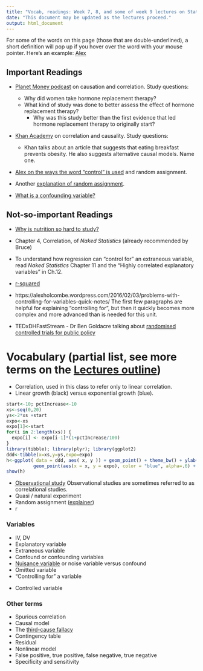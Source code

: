```yaml
---
title: "Vocab, readings: Week 7, 8, and some of week 9 lectures on Stats and Studies"
date: "This document may be updated as the lectures proceed."
output: html_document
---
```


For some of the words on this page (those that are double-underlined), a short definition will pop up if you hover over the word with your mouse pointer. Here's an example:  <abbr title="Alex is a middle-aged man who is lecturing from weeks 7 to 13.">Alex</abbr>

## Important Readings

* [Planet Money podcast](https://www.npr.org/transcripts/178635250) on causation and correlation. Study questions:
  * Why did women take hormone replacement therapy?
  * What kind of study was done to better assess the effect of hormone replacement therapy?
    * Why was this study better than the first evidence that led hormone replacement therapy to originally start?

* [Khan Academy](https://www.khanacademy.org/math/probability/scatterplots-a1/creating-interpreting-scatterplots/v/correlation-and-causality) on correlation and causality. Study questions:
  * Khan talks about an article that suggests that eating breakfast prevents obesity. He also suggests alternative causal models. Name one.

*  [Alex on the ways the word "control" is used](https://alexholcombe.github.io/teachingATHK/readings/controllingForVsControl.html) and random assignment.

* Another [explanation of random assignment](http://isps.yale.edu/node/16697).

* [What is a confounding variable?](http://www.statisticshowto.com/design-of-experiments/confounding-variable/)


<!-- Critical Thinking, by Paul and Elder -->

## Not-so-important Readings

* [Why is nutrition so hard to study?](https://www.medicalnewstoday.com/articles/why-is-nutrition-so-hard-to-study)

* Chapter 4, Correlation, of *Naked Statistics* (already recommended by Bruce)

* To understand how regression can "control for" an extraneous variable, read *Naked Statistics* Chapter 11 and the “Highly correlated explanatory variables” in Ch.12.

* [r-squared](http://blog.minitab.com/blog/adventures-in-statistics/regression-analysis-how-do-i-interpret-r-squared-and-assess-the-goodness-of-fit)

* https://alexholcombe.wordpress.com/2016/02/03/problems-with-controlling-for-variables-quick-notes/ The first few paragraphs are helpful for explaining "controlling for", but then it quickly becomes more complex and more advanced than is needed for this unit.

* TEDxDHFastStream - Dr Ben Goldacre talking about [randomised controlled trials for public policy](https://www.youtube.com/watch?v=RzRs7cPrrfE)

# Vocabulary (partial list, see more terms on the [Lectures outline](https://alexholcombe.github.io/teachingATHK/outline.html))

* Correlation, used in this class to refer only to linear correlation.
* Linear growth (black) versus exponential growth (blue).

```r
start<-10; pctIncrease<-10
xs<-seq(0,20)
ys<-2*xs +start
expo<-xs
expo[1]<-start
for(i in 2:length(xs)) {
  expo[i] <- expo[i-1]*(1+pctIncrease/100)
}
library(tibble); library(plyr); library(ggplot2)
ddd<-tibble(x=xs,y=ys,expo=expo)
h<-ggplot( data = ddd, aes( x, y )) + geom_point() + theme_bw() + ylab("cases in Australia") + xlab('day') +
          geom_point(aes(x = x, y = expo), color = "blue", alpha=.6) + scale_x_continuous(breaks = seq(0, 20, by = 4))
show(h)
```

* <abbr title="Study that is NOT an experiment (no experimenter manipulation of critical variable, or random assignment of people to one of e.g. two groups)">Observational study</abbr> Observational studies are sometimes referred to as correlational studies.
* Quasi / natural experiment
* Random assignment ([explainer](http://isps.yale.edu/node/16697))
* r
<!-- * r-squared and shared variance
* Proportion of variance explained, shared variance
 Squaring r gives the proportion of variance explained by the line. "Shared variance" is a synonym.-->

### Variables
* IV, DV <!-- Independent variable, dependent variable. -->
* Explanatory variable
* Extraneous variable
<!-- When one compares two groups, one is seeking to determine the effect of an explanatory variable or variables. But extraneous variables are variables that also differ between the two groups. They may be confounds. -->
* Confound or confounding variables
<!-- Confounds are sometimes known as omitted variables in the context of observational studies or in the context of a statistical model like a regression. In experiment design, you might be interested in the effect of videogames on agression. You recruit a group of videogamers and another group of non-gamers and assess their agression level (somehow). You find that the videogamers are more agressive. Does this mean that videogaming causes agression? No, because you might have a confounding variable like age. Videogamers tend to be younger so your videogaming group may be younger than your non-gaming group. And, aggression levels decrease with age (and this was true even before videogames was invented), meaning that perhaps the only reason gamers are more violent is because they are younger. 
http://www.statisticshowto.com/design-of-experiments/confounding-variable/
-->
* [Nuisance variable](https://dictionary.apa.org/nuisance-variable) or noise variable versus confound
* Omitted variable
<!-- This term is used in the context of observational studies, where Bruce used it to refer to a problematic variable that in an experimental study would be referred to as
a "confound"-->
* "Controlling for" a variable 

<!--This was in Bruce and Alex's lectures and means a confound that you try to compensate for using statistics, to reveal the causal relationship between IV and DV without contamination by the confound. Usually happens in observational studies but can sometimes happen in experiments.
Also explained in https://alexholcombe.wordpress.com/2016/02/03/problems-with-controlling-for-variables-quick-notes/-->

* Controlled variable  
<!--In the Evidence tutorial, we used this to mean a variable that you ensure does not differ between the two groups in a simple experiment. This is in distinction to the independent variable, which is a variable you do want to differ between the two groups-->

### Other terms
* Spurious correlation
<!-- Correlation between X and Y that one might think is due to X causing Y, or Y causing X, but isn't -->
* Causal model
* The [third-cause fallacy](https://apologetics.fandom.com/wiki/Third-cause_fallacy)
* Contingency table
* Residual
* Nonlinear model
* False positive, true positive, false negative, true negative
* Specificity and sensitivity

